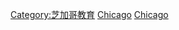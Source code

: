 {{Commonscat|Universities and colleges in Chicago}}

[[Category:芝加哥教育|Category:芝加哥教育]]
[[Category:伊利諾州大學|Chicago]]
[[Category:美國各城市高校|Chicago]]